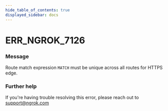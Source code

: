 ```yaml
---
hide_table_of_contents: true
displayed_sidebar: docs
---
```



# ERR_NGROK_7126

### Message

Route match expression `MATCH` must be unique across all routes for HTTPS edge.

<ErrorDetails error="err_ngrok_7126" />

### Further help

If you're having trouble resolving this error, please reach out to [support@ngrok.com](mailto:support@ngrok.com?subject=Help%20with%20ERR_NGROK_7126)
